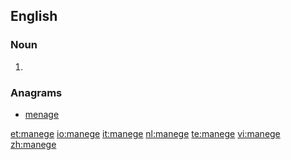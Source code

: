 {{also|Manege}}
==English==

===Noun===
{{en-noun|-}}

# {{alternative spelling of|[[manège]]}}

===Anagrams===
* [[menage#English|menage]]

[[et:manege]]
[[io:manege]]
[[it:manege]]
[[nl:manege]]
[[te:manege]]
[[vi:manege]]
[[zh:manege]]